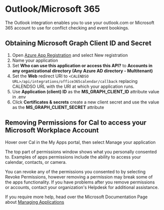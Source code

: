 # Outlook/Microsoft 365
The Outlook integration enables you to use your outlook.com or Microsoft 365 account to use for conflict checking and event bookings.

## Obtaining Microsoft Graph Client ID and Secret
1. Open [Azure App Registration](https://portal.azure.com/#blade/Microsoft_AAD_IAM/ActiveDirectoryMenuBlade/RegisteredApps) and select New registration
2. Name your application
3. Set **Who can use this application or access this API?** to **Accounts in any organizational directory (Any Azure AD directory - Multitenant)**
4. Set the **Web** redirect URI to `<CALENDSO URL>/api/integrations/office365calendar/callback` replacing CALENDSO URL with the URI at which your application runs.
5. Use **Application (client) ID** as the **MS_GRAPH_CLIENT_ID** attribute value in .env
6. Click **Certificates & secrets** create a new client secret and use the value as the **MS_GRAPH_CLIENT_SECRET** attribute

## Removing Permissions for Cal to access your Microsoft Workplace Account

Hover over Cal in the My Apps portal, then select Manage your application

The top part of permissions window shows what you personally consented to. Examples of apps permissions include the ability to access your calendar, contacts, or camera.

You can revoke any of the permissions you consented to by selecting Revoke Permissions, however removing a permission may break some of the apps functionality. If you have problems after you remove permissions or accounts, contact your organization's Helpdesk for additional assistance.

If you require more help, head over the Microsoft Documentation Page about [Managing Applications](https://docs.microsoft.com/en-us/azure/active-directory/user-help/my-applications-portal-permissions-saved-accounts)
